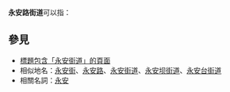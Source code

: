 '''永安路街道'''可以指：
{{PRC admin/disambig|37/02/13/003/000|37/06/83/002/000|41/01/81/003/000|61/02/04/001/000}}

== 參見 ==
* [[Special:Search/intitle:"永安街道"|標題包含「永安街道」的頁面]]
* 相似地名：[[永安街|永安街]]、[[永安路|永安路]]、[[永安街道|永安街道]]、[[永安坝街道|永安坝街道]]、[[永安台街道|永安台街道]]
* 相關名詞：[[永安|永安]]

{{Disambiguation|Cat=五字乡级行政区划-街道名消歧义|Yonganlujiedao}}
